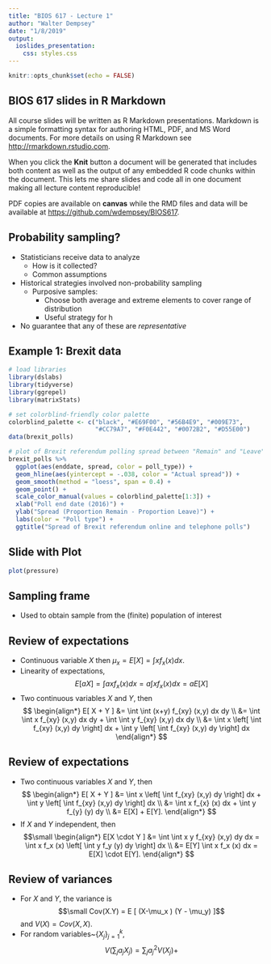 ```yaml
---
title: "BIOS 617 - Lecture 1"
author: "Walter Dempsey"
date: "1/8/2019"
output: 
  ioslides_presentation:
    css: styles.css
---
```


```r
knitr::opts_chunk$set(echo = FALSE)
```

## BIOS 617 slides in R Markdown

All course slides will be written as R Markdown presentations. Markdown is a simple formatting syntax for authoring HTML, PDF, and MS Word documents. For more details on using R Markdown see <http://rmarkdown.rstudio.com>.

When you click the **Knit** button a document will be generated that includes both content as well as the output of any embedded R code chunks within the document. This lets me share slides and code all in one document making all lecture content reproducible!

PDF copies are available on **canvas** while the RMD files and data will be available at <https://github.com/wdempsey/BIOS617>.

## Probability sampling?

- Statisticians receive data to analyze
  - How is it collected?
  - Common assumptions
- Historical strategies involved non-probability sampling
  - Purposive samples:
    - Choose both average and extreme elements to cover range of distribution
    - Useful strategy for h
- No guarantee that any of these are *representative*

## Example 1: Brexit data
```r
# load libraries
library(dslabs)
library(tidyverse)
library(ggrepel)
library(matrixStats)

# set colorblind-friendly color palette
colorblind_palette <- c("black", "#E69F00", "#56B4E9", "#009E73",
                        "#CC79A7", "#F0E442", "#0072B2", "#D55E00")
data(brexit_polls)
```

```r
# plot of Brexit referendum polling spread between "Remain" and "Leave" over time
brexit_polls %>%
  ggplot(aes(enddate, spread, color = poll_type)) +
  geom_hline(aes(yintercept = -.038, color = "Actual spread")) +
  geom_smooth(method = "loess", span = 0.4) +
  geom_point() +
  scale_color_manual(values = colorblind_palette[1:3]) +
  xlab("Poll end date (2016)") +
  ylab("Spread (Proportion Remain - Proportion Leave)") +
  labs(color = "Poll type") +
  ggtitle("Spread of Brexit referendum online and telephone polls")
```

## Slide with Plot

```r
plot(pressure)
```


## Sampling frame

- Used to obtain sample from the (finite) population of interest


## Review of expectations
* Continuous variable $X$ then $\mu_x = E[X]=\int x f_x(x) dx$. 
* Linearity of expectations,
$$ E [ a X ] = \int a x f_x (x) dx = a \int x f_x (x) dx = a E[ X ] $$
* Two continuous variables $X$ and $Y$, then
$$ 
\begin{align*} 
E[ X + Y ] &= \int \int (x+y) f_{xy} (x,y) dx dy \\
&= \int \int x f_{xy} (x,y) dx dy + \int \int y f_{xy} (x,y) dx dy \\
&= \int x \left[ \int f_{xy} (x,y) dy \right] dx + \int y \left[ \int f_{xy} (x,y) dy \right] dx
\end{align*}
$$

## Review of expectations
* Two continuous variables $X$ and $Y$, then
$$ 
\begin{align*} 
E[ X + Y ] &= \int x \left[ \int f_{xy} (x,y) dy \right] dx + \int y \left[ \int f_{xy} (x,y) dy \right] dx \\
&= \int x f_{x} (x) dx + \int y f_{y} (y) dy \\
&= E[X] + E[Y].
\end{align*}
$$
- If $X$ and $Y$ independent, then
$$\small 
\begin{align*} 
E[X \cdot Y ] &= \int \int x y f_{xy} (x,y) dy dx = \int x f_x (x)  \left[ \int y f_y (y) dy \right] dx \\
&= E[Y] \int x f_x (x) dx = E[X] \cdot E[Y].
\end{align*}
$$

## Review of variances
* For $X$ and $Y$, the variance is $$\small Cov(X.Y) = E [ (X-\mu_x ) (Y - \mu_y) ]$$ and $V(X) = Cov(X,X)$.
* For random variables~$\{ X_j \}_{j=1}^k$, 
$$
V(\sum_j a_j X_j ) = \sum_j a_j^2 V(X_j) + 
$$